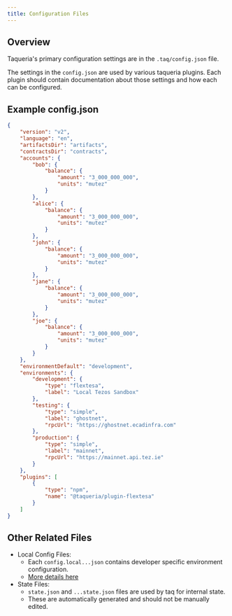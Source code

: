 ```yaml
---
title: Configuration Files
---
```


## Overview

Taqueria's primary configuration settings are in the `.taq/config.json` file.

The settings in the `config.json` are used by various taqueria plugins. Each plugin should contain documentation about those settings and how each can be configured.

## Example config.json

```json
{
    "version": "v2",
    "language": "en",
    "artifactsDir": "artifacts",
    "contractsDir": "contracts",
    "accounts": {
        "bob": {
            "balance": {
                "amount": "3_000_000_000",
                "units": "mutez"
            }
        },
        "alice": {
            "balance": {
                "amount": "3_000_000_000",
                "units": "mutez"
            }
        },
        "john": {
            "balance": {
                "amount": "3_000_000_000",
                "units": "mutez"
            }
        },
        "jane": {
            "balance": {
                "amount": "3_000_000_000",
                "units": "mutez"
            }
        },
        "joe": {
            "balance": {
                "amount": "3_000_000_000",
                "units": "mutez"
            }
        }
    },
    "environmentDefault": "development",
    "environments": {
        "development": {
            "type": "flextesa",
            "label": "Local Tezos Sandbox"
        },
        "testing": {
            "type": "simple",
            "label": "ghostnet",
            "rpcUrl": "https://ghostnet.ecadinfra.com"
        },
        "production": {
            "type": "simple",
            "label": "mainnet",
            "rpcUrl": "https://mainnet.api.tez.ie"
        }
    },
    "plugins": [
        {
            "type": "npm",
            "name": "@taqueria/plugin-flextesa"
        }
    ]
}
```

## Other Related Files

- Local Config Files:
    - Each `config.local...json` contains developer specific environment configuration. 
    - [More details here](/docs/config/environments)
- State Files: 
    - `state.json` and `...state.json` files are used by taq for internal state.
    - These are automatically generated and should not be manually edited.
